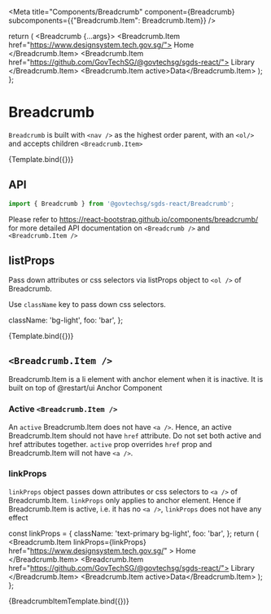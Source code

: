 
<Meta
  title="Components/Breadcrumb"
  component={Breadcrumb}
  subcomponents={{"Breadcrumb.Item": Breadcrumb.Item}}
/>

  return (
    <Breadcrumb {...args}>
      <Breadcrumb.Item href="https://www.designsystem.tech.gov.sg/">
        Home
      </Breadcrumb.Item>
      <Breadcrumb.Item href="https://github.com/GovTechSG/@govtechsg/sgds-react/">
        Library
      </Breadcrumb.Item>
      <Breadcrumb.Item active>Data</Breadcrumb.Item>
    </Breadcrumb>
  );
};

# Breadcrumb

`Breadcrumb` is built with `<nav />` as the highest order parent, with an `<ol/>` and accepts children `<Breadcrumb.Item>`

<Canvas>
  <Story name="Basic">{Template.bind({})}</Story>
</Canvas>

## API

```jsx
import { Breadcrumb } from '@govtechsg/sgds-react/Breadcrumb'; 
```

<ArgsTable story="Basic" />

Please refer to https://react-bootstrap.github.io/components/breadcrumb/ for more detailed API documentation on `<Breadcrumb />` and `<Breadcrumb.Item />`

## listProps

Pass down attributes or css selectors via listProps object to `<ol />` of Breadcrumb.

Use `className` key to pass down css selectors.


  className: 'bg-light',
  foo: 'bar',
};

<Canvas>
  <Story name="Style Breadcrumb" args={{ listProps }}>
    {Template.bind({})}
  </Story>
</Canvas>

## `<Breadcrumb.Item />`

Breadcrumb.Item is a li element with anchor element when it is inactive. It is built on top of @restart/ui Anchor Component

### Active `<Breadcrumb.Item />`

An `active` Breadcrumb.Item does not have `<a />`. Hence, an active Breadcrumb.Item should not have `href` attribute.
Do not set both active and href attributes together. `active` prop overrides `href` prop and Breadcrumb.Item will not have `<a />`.

### linkProps

`linkProps` object passes down attributes or css selectors to `<a />` of Breadcrumb.Item. `linkProps` only applies to anchor element.
Hence if Breadcrumb.Item is active, i.e. it has no `<a />`, `linkProps` does not have any effect


  const linkProps = {
    className: 'text-primary bg-light',
    foo: 'bar',
  };
  return (
    <Breadcrumb>
      <Breadcrumb.Item
        linkProps={linkProps}
        href="https://www.designsystem.tech.gov.sg/"
      >
        Home
      </Breadcrumb.Item>
      <Breadcrumb.Item href="https://github.com/GovTechSG/@govtechsg/sgds-react/">
        Library
      </Breadcrumb.Item>
      <Breadcrumb.Item active>Data</Breadcrumb.Item>
    </Breadcrumb>
  );
};

<Canvas>
  <Story name="Style BreadcrumbItem">
    {BreadcrumbItemTemplate.bind({})}
  </Story>
</Canvas>
